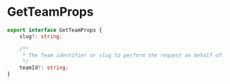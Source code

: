 # GetTeamProps

```typescript
export interface GetTeamProps {
    slug?: string;

    /**
     * The Team identifier or slug to perform the request on behalf of.
     */
    teamId?: string;
}
```
